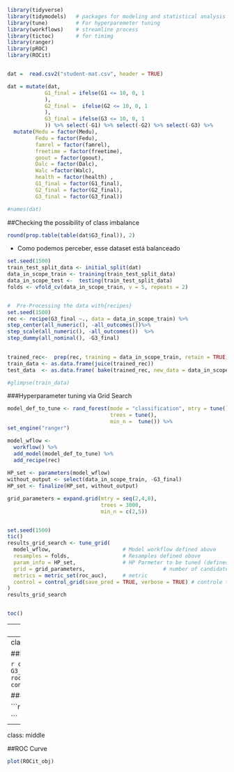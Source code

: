 

```{r, warning=FALSE, message=FALSE, echo = FALSE}

library(tidyverse)
library(tidymodels)   # packages for modeling and statistical analysis
library(tune)         # For hyperparemeter tuning
library(workflows)    # streamline process
library(tictoc)       # for timimg
library(ranger)
library(pROC)
library(ROCit)


dat =  read.csv2("student-mat.csv", header = TRUE)

dat = mutate(dat,
            G1_final = ifelse(G1 <= 10, 0, 1
            ),
            G2_final =  ifelse(G2 <= 10, 0, 1
            ),
            G3_final = ifelse(G3 <= 10, 0, 1
            )) %>% select(-G1) %>% select(-G2) %>% select(-G3) %>% 
  mutate(Medu = factor(Medu), 
         Fedu = factor(Fedu),
         famrel = factor(famrel),
         freetime = factor(freetime),
         goout = factor(goout),
         Dalc = factor(Dalc),
         Walc =factor(Walc),
         health = factor(health) ,
         G1_final = factor(G1_final),
         G2_final = factor(G2_final),
         G3_final = factor(G3_final))

#names(dat)

```

##Checking the possibility of class imbalance

```{r, warning=FALSE, message=FALSE, echo = FALSE}

round(prop.table(table(dat$G3_final)), 2)


```

- Como podemos perceber, esse dataset está balanceado 


```{r, warning=FALSE, message=FALSE, echo = FALSE}

set.seed(1500)
train_test_split_data <- initial_split(dat)
data_in_scope_train <- training(train_test_split_data)
data_in_scope_test <-  testing(train_test_split_data)
folds <- vfold_cv(data_in_scope_train, v = 5, repeats = 2)


#  Pre-Processing the data with{recipes}
set.seed(1500)
rec <- recipe(G3_final ~., data = data_in_scope_train) %>%   
step_center(all_numeric(), -all_outcomes())%>%  
step_scale(all_numeric(), -all_outcomes())  %>%     
step_dummy(all_nominal(), -G3_final)  
    

trained_rec<-  prep(rec, training = data_in_scope_train, retain = TRUE)
train_data <- as.data.frame(juice(trained_rec))
test_data  <- as.data.frame( bake(trained_rec, new_data = data_in_scope_test))

#glimpse(train_data)

```


###Hyperparameter tuning via Grid Search

```{r, warning=FALSE, message=FALSE, echo = FALSE}
model_def_to_tune <- rand_forest(mode = "classification", mtry = tune(), 
                                 trees = tune(),       
                                 min_n =  tune()) %>%
set_engine("ranger") 

model_wflow <-
  workflow() %>%
  add_model(model_def_to_tune) %>%
  add_recipe(rec)
 
HP_set <- parameters(model_wflow) 
without_output <- select(data_in_scope_train, -G3_final)
HP_set <- finalize(HP_set, without_output)

grid_parameters = expand.grid(mtry = seq(2,4,8),
                              trees = 3000,
                              min_n = c(2,5))


set.seed(1500)
tic() 
results_grid_search <- tune_grid(
  model_wflow,                       # Model workflow defined above
  resamples = folds,                 # Resamples defined obove
  param_info = HP_set,               # HP Parmeter to be tuned (defined above) 
  grid = grid_parameters,                         # number of candidate parameter sets to be created automatically
  metrics = metric_set(roc_auc),     # metric
  control = control_grid(save_pred = TRUE, verbose = TRUE) # controle the tuning process
)
results_grid_search


toc()


```


---
class: middle


###Select best HP combination:

```{r, warning=FALSE, message=FALSE, eval = FALSE}

# Select best HP combination
best_HP_grid_search <- select_best(results_grid_search, metric = "roc_auc", maximize = TRUE)

# Finalize recipe
final_rec <- rec %>% finalize_recipe(best_HP_grid_search) %>% prep()

final_model <- model_def_to_tune %>% finalize_model(best_HP_grid_search) %>%
fit(G3_final ~ ., data = juice(final_rec))

df_train_after_tuning <- as.data.frame(juice(final_rec)) 
df_test_after_tuning <- as.data.frame(bake(final_rec, new_data = data_in_scope_test))


model_class = predict(final_model, new_data = df_test_after_tuning) %>% pull(.pred_class)


model_prob  = predict(final_model, new_data = df_test_after_tuning, type = "prob") %>% pull(.pred_1)

results_ = tibble(
  G3_final = df_test_after_tuning$G3_final,
  model_class = model_class,
  model_prob = model_prob)


```

---
class: middle

##Results Grid Search process

```{r, warning=FALSE, message=FALSE, echo = FALSE}



confusion_matrix <- conf_mat(results_, truth= G3_final, model_class)
ROCit_obj <- rocit(score=results_$model_prob,class=results_$G3_final)
confusion_matrix 
```


####AUC

```{r, warning=FALSE, message=FALSE, echo = FALSE}

ROCit_obj$AUC

```

---
class: middle

##ROC Curve

```{r, warning=FALSE, message=FALSE, echo = FALSE}

plot(ROCit_obj)


```
